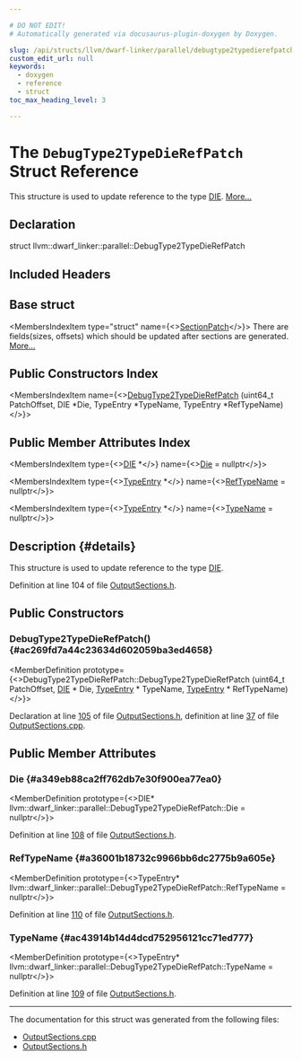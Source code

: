 ```yaml
---

# DO NOT EDIT!
# Automatically generated via docusaurus-plugin-doxygen by Doxygen.

slug: /api/structs/llvm/dwarf-linker/parallel/debugtype2typedierefpatch
custom_edit_url: null
keywords:
  - doxygen
  - reference
  - struct
toc_max_heading_level: 3

---
```





# The `DebugType2TypeDieRefPatch` Struct Reference

<DoxygenPage pluginConfig={pluginConfig}>

This structure is used to update reference to the type <a href="/docs/api/classes/llvm/die">DIE</a>. <a href="#details">More...</a>

## Declaration

<CodeBlock>struct llvm::dwarf_linker::parallel::DebugType2TypeDieRefPatch</CodeBlock>

## Included Headers

<IncludesList>
<IncludesListItem
  filePath="DWARFLinker/Parallel/OutputSections.h"
  permalink="/docs/api/files/lib/lib/dwarflinker/lib/dwarflinker/parallel/outputsections-h"
  isLocal="true" />
</IncludesList>

## Base struct

<MembersIndex>

<MembersIndexItem
  type="struct"
  name={<><a href="/docs/api/structs/llvm/dwarf-linker/parallel/sectionpatch">SectionPatch</a></>}>
There are fields(sizes, offsets) which should be updated after sections are generated. <a href="/docs/api/structs/llvm/dwarf-linker/parallel/sectionpatch/#details">More...</a>
</MembersIndexItem>

</MembersIndex>

## Public Constructors Index

<MembersIndex>

<MembersIndexItem
  name={<><a href="#ac269fd7a44c23634d602059ba3ed4658">DebugType2TypeDieRefPatch</a> (uint64&#95;t PatchOffset, DIE &#42;Die, TypeEntry &#42;TypeName, TypeEntry &#42;RefTypeName)</>}>
</MembersIndexItem>

</MembersIndex>

## Public Member Attributes Index

<MembersIndex>

<MembersIndexItem
  type={<><a href="/docs/api/classes/llvm/die">DIE</a> &#42;</>}
  name={<><a href="#a349eb88ca2ff762db7e30f900ea77ea0">Die</a> = nullptr</>}>
</MembersIndexItem>

<MembersIndexItem
  type={<><a href="/docs/api/namespaces/llvm/dwarf-linker/parallel/#ae00955922b792a539fb6b19062e0a1af">TypeEntry</a> &#42;</>}
  name={<><a href="#a36001b18732c9966bb6dc2775b9a605e">RefTypeName</a> = nullptr</>}>
</MembersIndexItem>

<MembersIndexItem
  type={<><a href="/docs/api/namespaces/llvm/dwarf-linker/parallel/#ae00955922b792a539fb6b19062e0a1af">TypeEntry</a> &#42;</>}
  name={<><a href="#ac43914b14d4dcd752956121cc71ed777">TypeName</a> = nullptr</>}>
</MembersIndexItem>

</MembersIndex>

## Description {#details}

This structure is used to update reference to the type <a href="/docs/api/classes/llvm/die">DIE</a>.

Definition at line 104 of file <a href="/docs/api/files/lib/lib/dwarflinker/lib/dwarflinker/parallel/outputsections-h">OutputSections.h</a>.

<SectionDefinition>

## Public Constructors

### DebugType2TypeDieRefPatch() {#ac269fd7a44c23634d602059ba3ed4658}

<MemberDefinition
  prototype={<>DebugType2TypeDieRefPatch::DebugType2TypeDieRefPatch (uint64&#95;t PatchOffset, <a href="/docs/api/classes/llvm/die">DIE</a> &#42; Die, <a href="/docs/api/namespaces/llvm/dwarf-linker/parallel/#ae00955922b792a539fb6b19062e0a1af">TypeEntry</a> &#42; TypeName, <a href="/docs/api/namespaces/llvm/dwarf-linker/parallel/#ae00955922b792a539fb6b19062e0a1af">TypeEntry</a> &#42; RefTypeName)</>}>

Declaration at line <a href="/docs/api/files/lib/lib/dwarflinker/lib/dwarflinker/parallel/outputsections-h/#l00105">105</a> of file <a href="/docs/api/files/lib/lib/dwarflinker/lib/dwarflinker/parallel/outputsections-h">OutputSections.h</a>, definition at line <a href="/docs/api/files/lib/lib/dwarflinker/lib/dwarflinker/parallel/outputsections-cpp/#l00037">37</a> of file <a href="/docs/api/files/lib/lib/dwarflinker/lib/dwarflinker/parallel/outputsections-cpp">OutputSections.cpp</a>.
</MemberDefinition>

</SectionDefinition>

<SectionDefinition>

## Public Member Attributes

### Die {#a349eb88ca2ff762db7e30f900ea77ea0}

<MemberDefinition
  prototype={<>DIE&#42; llvm::dwarf&#95;linker::parallel::DebugType2TypeDieRefPatch::Die = nullptr</>}>

Definition at line <a href="/docs/api/files/lib/lib/dwarflinker/lib/dwarflinker/parallel/outputsections-h/#l00108">108</a> of file <a href="/docs/api/files/lib/lib/dwarflinker/lib/dwarflinker/parallel/outputsections-h">OutputSections.h</a>.
</MemberDefinition>

### RefTypeName {#a36001b18732c9966bb6dc2775b9a605e}

<MemberDefinition
  prototype={<>TypeEntry&#42; llvm::dwarf&#95;linker::parallel::DebugType2TypeDieRefPatch::RefTypeName = nullptr</>}>

Definition at line <a href="/docs/api/files/lib/lib/dwarflinker/lib/dwarflinker/parallel/outputsections-h/#l00110">110</a> of file <a href="/docs/api/files/lib/lib/dwarflinker/lib/dwarflinker/parallel/outputsections-h">OutputSections.h</a>.
</MemberDefinition>

### TypeName {#ac43914b14d4dcd752956121cc71ed777}

<MemberDefinition
  prototype={<>TypeEntry&#42; llvm::dwarf&#95;linker::parallel::DebugType2TypeDieRefPatch::TypeName = nullptr</>}>

Definition at line <a href="/docs/api/files/lib/lib/dwarflinker/lib/dwarflinker/parallel/outputsections-h/#l00109">109</a> of file <a href="/docs/api/files/lib/lib/dwarflinker/lib/dwarflinker/parallel/outputsections-h">OutputSections.h</a>.
</MemberDefinition>

</SectionDefinition>

<hr/>

The documentation for this struct was generated from the following files:

<ul>
<li><a href="/docs/api/files/lib/lib/dwarflinker/lib/dwarflinker/parallel/outputsections-cpp">OutputSections.cpp</a></li>
<li><a href="/docs/api/files/lib/lib/dwarflinker/lib/dwarflinker/parallel/outputsections-h">OutputSections.h</a></li>
</ul>

</DoxygenPage>
